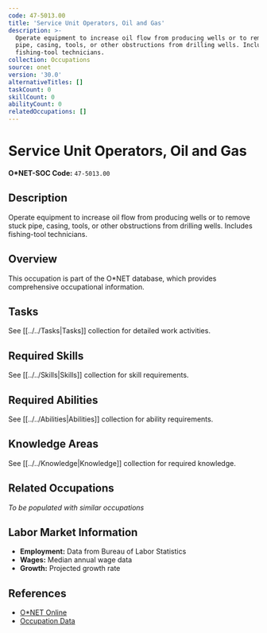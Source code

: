 ```yaml
---
code: 47-5013.00
title: 'Service Unit Operators, Oil and Gas'
description: >-
  Operate equipment to increase oil flow from producing wells or to remove stuck
  pipe, casing, tools, or other obstructions from drilling wells. Includes
  fishing-tool technicians.
collection: Occupations
source: onet
version: '30.0'
alternativeTitles: []
taskCount: 0
skillCount: 0
abilityCount: 0
relatedOccupations: []
---
```

# Service Unit Operators, Oil and Gas

**O*NET-SOC Code:** `47-5013.00`

## Description

Operate equipment to increase oil flow from producing wells or to remove stuck pipe, casing, tools, or other obstructions from drilling wells. Includes fishing-tool technicians.

## Overview

This occupation is part of the O*NET database, which provides comprehensive occupational information.

## Tasks

See [[../../Tasks|Tasks]] collection for detailed work activities.

## Required Skills

See [[../../Skills|Skills]] collection for skill requirements.

## Required Abilities

See [[../../Abilities|Abilities]] collection for ability requirements.

## Knowledge Areas

See [[../../Knowledge|Knowledge]] collection for required knowledge.

## Related Occupations

*To be populated with similar occupations*

## Labor Market Information

- **Employment:** Data from Bureau of Labor Statistics
- **Wages:** Median annual wage data
- **Growth:** Projected growth rate

## References

- [O*NET Online](https://www.onetonline.org/link/summary/47-5013.00)
- [Occupation Data](https://www.onetcenter.org/)
